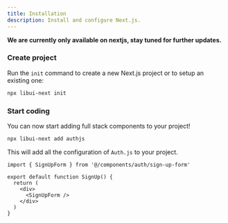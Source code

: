 ```yaml
---
title: Installation
description: Install and configure Next.js.
---
```


<Callout>

**We are currently only available on nextjs, stay tuned for further updates.**

</Callout>

<Steps>

### Create project

Run the `init` command to create a new Next.js project or to setup an existing one:

```bash
npx libui-next init
```

### Start coding

You can now start adding full stack components to your project!

```bash
npx libui-next add authjs
```

This will add all the configuration of `Auth.js` to your project.

```tsx {1,6} showLineNumbers
import { SignUpForm } from '@/components/auth/sign-up-form'

export default function SignUp() {
  return (
    <div>
      <SignUpForm />
    </div>
  )
}
```

</Steps>
